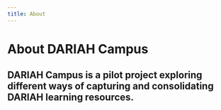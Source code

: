 ```yaml
---
title: About
---
```




# About DARIAH Campus

## DARIAH Campus is a pilot project exploring different ways of capturing and consolidating DARIAH learning resources.

<Hero
  title="Interested in particular topics?"
  subtitle="Browse learning resources based on their topic"
  image={StudyImage}
/>

<TagCloud />
